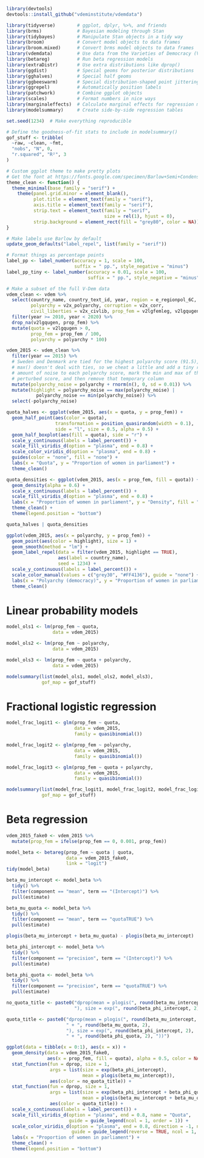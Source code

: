 
```r
library(devtools)
devtools::install_github("vdeminstitute/vdemdata")
```

```r
library(tidyverse)        # ggplot, dplyr, %>%, and friends
library(brms)             # Bayesian modeling through Stan
library(tidybayes)        # Manipulate Stan objects in a tidy way
library(broom)            # Convert model objects to data frames
library(broom.mixed)      # Convert brms model objects to data frames
library(vdemdata)         # Use data from the Varieties of Democracy (V-Dem) project
library(betareg)          # Run beta regression models
library(extraDistr)       # Use extra distributions like dprop()
library(ggdist)           # Special geoms for posterior distributions
library(gghalves)         # Special half geoms
library(ggbeeswarm)       # Special distribution-shaped point jittering
library(ggrepel)          # Automatically position labels
library(patchwork)        # Combine ggplot objects
library(scales)           # Format numbers in nice ways
library(marginaleffects)  # Calculate marginal effects for regression models
library(modelsummary)     # Create side-by-side regression tables

set.seed(1234)  # Make everything reproducible

# Define the goodness-of-fit stats to include in modelsummary()
gof_stuff <- tribble(
  ~raw, ~clean, ~fmt,
  "nobs", "N", 0,
  "r.squared", "R²", 3
)

# Custom ggplot theme to make pretty plots
# Get the font at https://fonts.google.com/specimen/Barlow+Semi+Condensed
theme_clean <- function() {
  theme_minimal(base_family = "serif") +
    theme(panel.grid.minor = element_blank(),
          plot.title = element_text(family = "serif"),
          axis.title = element_text(family = "serif"),
          strip.text = element_text(family = "serif",
                                    size = rel(1), hjust = 0),
          strip.background = element_rect(fill = "grey80", color = NA))
}

# Make labels use Barlow by default
update_geom_defaults("label_repel", list(family = "serif"))

# Format things as percentage points
label_pp <- label_number(accuracy = 1, scale = 100, 
                         suffix = " pp.", style_negative = "minus")
label_pp_tiny <- label_number(accuracy = 0.01, scale = 100, 
                              suffix = " pp.", style_negative = "minus")
```

```r
# Make a subset of the full V-Dem data
vdem_clean <- vdem %>% 
  select(country_name, country_text_id, year, region = e_regionpol_6C,
         polyarchy = v2x_polyarchy, corruption = v2x_corr, 
         civil_liberties = v2x_civlib, prop_fem = v2lgfemleg, v2lgqugen) %>% 
  filter(year >= 2010, year < 2020) %>% 
  drop_na(v2lgqugen, prop_fem) %>% 
  mutate(quota = v2lgqugen > 0,
         prop_fem = prop_fem / 100,
         polyarchy = polyarchy * 100)

vdem_2015 <- vdem_clean %>% 
  filter(year == 2015) %>% 
  # Sweden and Denmark are tied for the highest polyarchy score (91.5), and R's
  # max() doesn't deal with ties, so we cheat a little and add a tiny random
  # amount of noise to each polyarchy score, mark the min and max of that
  # perturbed score, and then remove that temporary column
  mutate(polyarchy_noise = polyarchy + rnorm(n(), 0, sd = 0.01)) %>% 
  mutate(highlight = polyarchy_noise == max(polyarchy_noise) | 
           polyarchy_noise == min(polyarchy_noise)) %>% 
  select(-polyarchy_noise)
```

```r
quota_halves <- ggplot(vdem_2015, aes(x = quota, y = prop_fem)) +
  geom_half_point(aes(color = quota), 
                  transformation = position_quasirandom(width = 0.1),
                  side = "l", size = 0.5, alpha = 0.5) +
  geom_half_boxplot(aes(fill = quota), side = "r") + 
  scale_y_continuous(labels = label_percent()) +
  scale_fill_viridis_d(option = "plasma", end = 0.8) +
  scale_color_viridis_d(option = "plasma", end = 0.8) +
  guides(color = "none", fill = "none") +
  labs(x = "Quota", y = "Proportion of women in parliament") +
  theme_clean()

quota_densities <- ggplot(vdem_2015, aes(x = prop_fem, fill = quota)) +
  geom_density(alpha = 0.6) +
  scale_x_continuous(labels = label_percent()) +
  scale_fill_viridis_d(option = "plasma", end = 0.8) +
  labs(x = "Proportion of women in parliament", y = "Density", fill = "Quota") +
  theme_clean() +
  theme(legend.position = "bottom")

quota_halves | quota_densities
```

```r
ggplot(vdem_2015, aes(x = polyarchy, y = prop_fem)) +
  geom_point(aes(color = highlight), size = 1) +
  geom_smooth(method = "lm") +
  geom_label_repel(data = filter(vdem_2015, highlight == TRUE), 
                   aes(label = country_name),
                   seed = 1234) +
  scale_y_continuous(labels = label_percent()) +
  scale_color_manual(values = c("grey30", "#FF4136"), guide = "none") +
  labs(x = "Polyarchy (democracy)", y = "Proportion of women in parliament") +
  theme_clean()
```

# Linear probability models

```r
model_ols1 <- lm(prop_fem ~ quota,
                 data = vdem_2015)

model_ols2 <- lm(prop_fem ~ polyarchy,
                 data = vdem_2015)

model_ols3 <- lm(prop_fem ~ quota + polyarchy,
                 data = vdem_2015)

modelsummary(list(model_ols1, model_ols2, model_ols3),
             gof_map = gof_stuff)
```
# Fractional logistic regression

```r
model_frac_logit1 <- glm(prop_fem ~ quota, 
                         data = vdem_2015, 
                         family = quasibinomial())

model_frac_logit2 <- glm(prop_fem ~ polyarchy, 
                         data = vdem_2015, 
                         family = quasibinomial())

model_frac_logit3 <- glm(prop_fem ~ quota + polyarchy, 
                         data = vdem_2015, 
                         family = quasibinomial())

modelsummary(list(model_frac_logit1, model_frac_logit2, model_frac_logit3),
             gof_map = gof_stuff)
```

# Beta regression

```r
vdem_2015_fake0 <- vdem_2015 %>% 
  mutate(prop_fem = ifelse(prop_fem == 0, 0.001, prop_fem))

model_beta <- betareg(prop_fem ~ quota | quota, 
                      data = vdem_2015_fake0, 
                      link = "logit")
tidy(model_beta)
```

```r
beta_mu_intercept <- model_beta %>% 
  tidy() %>% 
  filter(component == "mean", term == "(Intercept)") %>% 
  pull(estimate)

beta_mu_quota <- model_beta %>% 
  tidy() %>% 
  filter(component == "mean", term == "quotaTRUE") %>% 
  pull(estimate)

plogis(beta_mu_intercept + beta_mu_quota) - plogis(beta_mu_intercept)
```

```r
beta_phi_intercept <- model_beta %>% 
  tidy() %>% 
  filter(component == "precision", term == "(Intercept)") %>% 
  pull(estimate)

beta_phi_quota <- model_beta %>% 
  tidy() %>% 
  filter(component == "precision", term == "quotaTRUE") %>% 
  pull(estimate)

no_quota_title <- paste0("dprop(mean = plogis(", round(beta_mu_intercept, 2),
                         "), size = exp(", round(beta_phi_intercept, 2), "))")

quota_title <- paste0("dprop(mean = plogis(", round(beta_mu_intercept, 2),
                      " + ", round(beta_mu_quota, 2), 
                      "), size = exp(", round(beta_phi_intercept, 2),
                      " + ", round(beta_phi_quota, 2), "))")

ggplot(data = tibble(x = 0:1), aes(x = x)) +
  geom_density(data = vdem_2015_fake0, 
               aes(x = prop_fem, fill = quota), alpha = 0.5, color = NA) +
  stat_function(fun = dprop, size = 1,
                args = list(size = exp(beta_phi_intercept), 
                            mean = plogis(beta_mu_intercept)),
                aes(color = no_quota_title)) +
  stat_function(fun = dprop, size = 1,
                args = list(size = exp(beta_phi_intercept + beta_phi_quota), 
                            mean = plogis(beta_mu_intercept + beta_mu_quota)),
                aes(color = quota_title)) +
  scale_x_continuous(labels = label_percent()) +
  scale_fill_viridis_d(option = "plasma", end = 0.8, name = "Quota",
                       guide = guide_legend(ncol = 1, order = 1)) +
  scale_color_viridis_d(option = "plasma", end = 0.8, direction = -1, name = "",
                        guide = guide_legend(reverse = TRUE, ncol = 1, order = 2)) +
  labs(x = "Proportion of women in parliament") +
  theme_clean() +
  theme(legend.position = "bottom")
```

